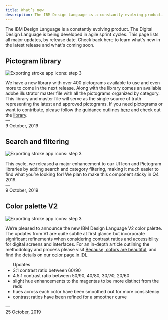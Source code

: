 ```yaml
---
title: What’s new
description: The IBM Design Language is a constantly evolving product. The Digital Design Language is being developed in agile sprint cycles. This page lists all major updates, by release date. Check back here to learn what's new in the latest release and what's coming soon.
---
```



<PageDescription>

The IBM Design Language is a constantly evolving product. The Digital Design Language is being developed in agile sprint cycles. This page lists all major updates, by release date. Check back here to learn what's new in the latest release and what's coming soon.

</PageDescription>

## Pictogram library


<Row>
<Column colMd={6} colLg={8}>

![Exporting stroke app icons: step 3](/images/pictos.svg)

</Column>
</Row>

We have a new library with over 400 pictograms available to use and even more to come in the next release. Along with the library comes an available adobe illustrator master file with all the pictograms organized by category. This library and master file will serve as the single source of truth representing the latest and approved pictograms. If you need pictograms or want to contribute, please follow the guidance outlines [here](https://www.ibm.com/design/language/elements/pictograms/contribute) and check out the [library](https://www.ibm.com/design/language/elements/pictogram-library/).<br/>— <br/>9 October, 2019

## Search and filtering

<Row>
<Column colMd={6} colLg={8}>

![Exporting stroke app icons: step 3](/images/updates_search_filter.png)

</Column>
</Row>

This cycle, we released a major enhancement to our UI Icon and Pictogram libraries by adding search and category filtering, making it much easier to find what you’re looking for! We plan to make this component sticky in Q4 2019.<br/> — <br/>9 October, 2019


## Color palette V2

<Row>
<Column colMd={6} colLg={8}>

![Exporting stroke app icons: step 3](/images/color.svg)

</Column>
</Row>

We’re pleased to announce the new IBM Design Language V2 color palette. The updates from V1 are quite subtle at first glance but incorporate significant refinements when considering contrast ratios and accessibility for digital screens and interfaces. For an in-depth article outlining the methodology and process please visit [Because, colors are beautiful](https://medium.com/carbondesign/because-colors-are-beautiful-52dd4cc39f09), and find the details on our [color page in IDL](https://github.com/carbon-design-system/carbon/raw/master/packages/colors/artifacts/IBM_Colors.zip).

<ul>
    <label>Updates</label>
    <li>3:1 contrast ratio between 60/90</li>
    <li>4.5:1 contrast ratio between 50/90, 40/80, 30/70, 20/60</li>
    <li>slight hue enhancements to the magentas to be more distinct from the reds</li>
    <li>hues across each color have been smoothed out for more consistency</li>
    <li>contrast ratios have been refined for a smoother curve</li>
</ul>

— <br/> 25 October, 2019
